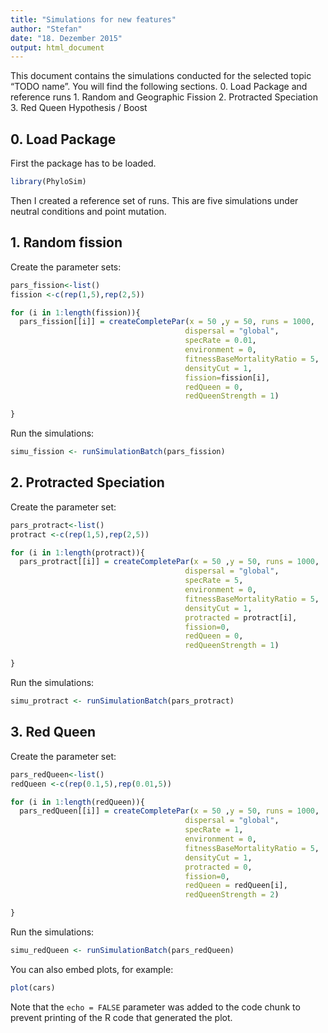 ```yaml
---
title: "Simulations for new features"
author: "Stefan"
date: "18. Dezember 2015"
output: html_document
---
```

This document contains the simulations conducted for the selected topic "TODO name".
You will find the following sections.
0. Load Package and reference runs
1. Random and Geographic Fission
2. Protracted Speciation
3. Red Queen Hypothesis / Boost 



0. Load Package
-----------------
First the package has to be loaded.
```r
library(PhyloSim)
```

Then I created a reference set of runs. This are five simulations under neutral conditions and point mutation.





1. Random fission
-----------------
Create the parameter sets:

```r
pars_fission<-list()
fission <-c(rep(1,5),rep(2,5))

for (i in 1:length(fission)){
  pars_fission[[i]] = createCompletePar(x = 50 ,y = 50, runs = 1000,
                                       dispersal = "global",
                                       specRate = 0.01,                                                                            density = 0,
                                       environment = 0,
                                       fitnessBaseMortalityRatio = 5,
                                       densityCut = 1,
                                       fission=fission[i],
                                       redQueen = 0,
                                       redQueenStrength = 1)

}

```

Run the simulations:

```r

simu_fission <- runSimulationBatch(pars_fission) 

```


2. Protracted Speciation
------------------------
Create the parameter set:

```r
pars_protract<-list()
protract <-c(rep(1,5),rep(2,5))

for (i in 1:length(protract)){
  pars_protract[[i]] = createCompletePar(x = 50 ,y = 50, runs = 1000,
                                       dispersal = "global",
                                       specRate = 5,                                                                               density = 0,
                                       environment = 0,
                                       fitnessBaseMortalityRatio = 5,
                                       densityCut = 1,
                                       protracted = protract[i],
                                       fission=0,
                                       redQueen = 0,
                                       redQueenStrength = 1)

}


```

Run the simulations:

```r

simu_protract <- runSimulationBatch(pars_protract) 

```


3. Red Queen
-------------------------
Create the parameter set:

```r
pars_redQueen<-list()
redQueen <-c(rep(0.1,5),rep(0.01,5))

for (i in 1:length(redQueen)){
  pars_redQueen[[i]] = createCompletePar(x = 50 ,y = 50, runs = 1000,
                                       dispersal = "global",
                                       specRate = 1,                                                                               density = 0,
                                       environment = 0,
                                       fitnessBaseMortalityRatio = 5,
                                       densityCut = 1,
                                       protracted = 0,
                                       fission=0,
                                       redQueen = redQueen[i],
                                       redQueenStrength = 2)

}


```

Run the simulations:

```r

simu_redQueen <- runSimulationBatch(pars_redQueen) 

```






You can also embed plots, for example:

```r
plot(cars)
```

Note that the `echo = FALSE` parameter was added to the code chunk to prevent printing of the R code that generated the plot.
